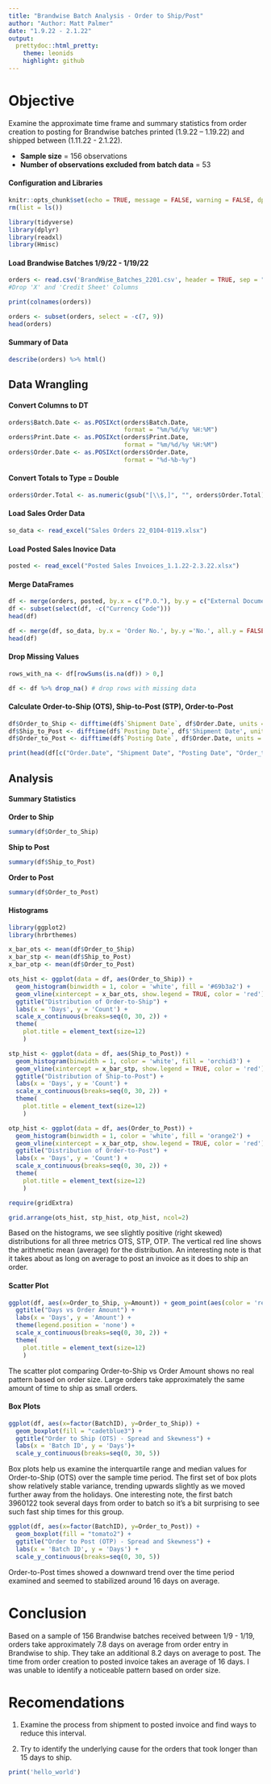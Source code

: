 ```yaml
---
title: "Brandwise Batch Analysis - Order to Ship/Post"
author: "Author: Matt Palmer"
date: "1.9.22 - 2.1.22"
output:
  prettydoc::html_pretty:
    theme: leonids
    highlight: github
---
```

# Objective

Examine the approximate time frame and summary statistics from order creation to posting for Brandwise batches printed (1.9.22 – 1.19.22) and shipped between (1.11.22 - 2.1.22). 

- **Sample size** = 156 observations
- **Number of observations excluded from batch data** = 53

#### Configuration and Libraries
```r
knitr::opts_chunk$set(echo = TRUE, message = FALSE, warning = FALSE, dpi = 300)
rm(list = ls())
```

```r
library(tidyverse)
library(dplyr)
library(readxl)
library(Hmisc)
```

#### Load Brandwise Batches 1/9/22 - 1/19/22

```r
orders <- read.csv('BrandWise_Batches_2201.csv', header = TRUE, sep = "," )
#Drop 'X' and 'Credit Sheet' Columns

print(colnames(orders))

orders <- subset(orders, select = -c(7, 9))
head(orders)
```

#### Summary of Data

```r
describe(orders) %>% html()
```

## Data Wrangling 

#### Convert Columns to DT

```r

orders$Batch.Date <- as.POSIXct(orders$Batch.Date,
                                format = "%m/%d/%y %H:%M")
orders$Print.Date <- as.POSIXct(orders$Print.Date,
                                format = "%m/%d/%y %H:%M")
orders$Order.Date <- as.POSIXct(orders$Order.Date,
                                format = "%d-%b-%y")
```

#### Convert Totals to Type = Double

```r
orders$Order.Total <- as.numeric(gsub("[\\$,]", "", orders$Order.Total))
```

#### Load Sales Order Data

```r
so_data <- read_excel("Sales Orders 22_0104-0119.xlsx")
```

#### Load Posted Sales Inovice Data

```r
posted <- read_excel("Posted Sales Invoices_1.1.22-2.3.22.xlsx")
```

#### Merge DataFrames

```r
df <- merge(orders, posted, by.x = c("P.O."), by.y = c("External Document No."), all.y = FALSE)
df <- subset(select(df, -c("Currency Code")))
head(df)
```
```r
df <- merge(df, so_data, by.x = 'Order No.', by.y ='No.', all.y = FALSE)
head(df)
```
#### Drop Missing Values

```r
rows_with_na <- df[rowSums(is.na(df)) > 0,]
```

```r
df <- df %>% drop_na() # drop rows with missing data
```

#### Calculate Order-to-Ship (OTS), Ship-to-Post (STP), Order-to-Post

```r
df$Order_to_Ship <- difftime(df$`Shipment Date`, df$Order.Date, units = 'days') %>% as.numeric()
df$Ship_to_Post <- difftime(df$`Posting Date`, df$'Shipment Date', units = 'days') %>% as.numeric()
df$Order_to_Post <- difftime(df$`Posting Date`, df$Order.Date, units = 'days') %>% as.numeric()

print(head(df[c("Order.Date", "Shipment Date", "Posting Date", "Order_to_Ship", "Ship_to_Post", "Order_to_Post")]))
```

## Analysis 
#### Summary Statistics

**Order to Ship**
```r
summary(df$Order_to_Ship)
```
**Ship to Post**
```r
summary(df$Ship_to_Post)
```
**Order to Post**
```r
summary(df$Order_to_Post)
```

#### Histograms

```r
library(ggplot2)
library(hrbrthemes)

x_bar_ots <- mean(df$Order_to_Ship)
x_bar_stp <- mean(df$Ship_to_Post)
x_bar_otp <- mean(df$Order_to_Post)

ots_hist <- ggplot(data = df, aes(Order_to_Ship)) + 
  geom_histogram(binwidth = 1, color = 'white', fill = '#69b3a2') +
  geom_vline(xintercept = x_bar_ots, show.legend = TRUE, color = 'red') +
  ggtitle("Distribution of Order-to-Ship") +
  labs(x = 'Days', y = 'Count') +
  scale_x_continuous(breaks=seq(0, 30, 2)) +
  theme(
    plot.title = element_text(size=12)
    )

stp_hist <- ggplot(data = df, aes(Ship_to_Post)) + 
  geom_histogram(binwidth = 1, color = 'white', fill = 'orchid3') +
  geom_vline(xintercept = x_bar_stp, show.legend = TRUE, color = 'red') +
  ggtitle("Distribution of Ship-to-Post") +
  labs(x = 'Days', y = 'Count') +
  scale_x_continuous(breaks=seq(0, 30, 2)) +
  theme(
    plot.title = element_text(size=12)
    )

otp_hist <- ggplot(data = df, aes(Order_to_Post)) +
  geom_histogram(binwidth = 1, color = 'white', fill = 'orange2') +
  geom_vline(xintercept = x_bar_otp, show.legend = TRUE, color = 'red') +
  ggtitle("Distribution of Order-to-Post") +
  labs(x = 'Days', y = 'Count') +
  scale_x_continuous(breaks=seq(0, 30, 2)) +
  theme(
    plot.title = element_text(size=12)
    )

require(gridExtra)

grid.arrange(ots_hist, stp_hist, otp_hist, ncol=2)
```

Based on the histograms, we see slightly positive (right skewed) distributions for all three metrics OTS, STP, OTP. The vertical red line shows the arithmetic mean (average) for the distribution. An interesting note is that it takes about as long on average to post an invoice as it does to ship an order.

#### Scatter Plot

```r
ggplot(df, aes(x=Order_to_Ship, y=Amount)) + geom_point(aes(color = 'red')) +
  ggtitle("Days vs Order Amount") +
  labs(x = 'Days', y = 'Amount') +
  theme(legend.position = 'none') +
  scale_x_continuous(breaks=seq(0, 30, 2)) +
  theme(
    plot.title = element_text(size=12)
    )
```

The scatter plot comparing Order-to-Ship vs Order Amount shows no real pattern based on order size. Large orders take approximately the same amount of time to ship as small orders.

#### Box Plots

```r
ggplot(df, aes(x=factor(BatchID), y=Order_to_Ship)) + 
  geom_boxplot(fill = "cadetblue3") +
  ggtitle("Order to Ship (OTS) - Spread and Skewness") +
  labs(x = 'Batch ID', y = 'Days')+
  scale_y_continuous(breaks=seq(0, 30, 5))
```

Box plots help us examine the interquartile range and median values for Order-to-Ship (OTS) over the sample time period. The first set of box plots show relatively stable variance, trending upwards slightly as we moved further away from the holidays. One interesting note, the first batch 3960122 took several days from order to batch so it's a bit surprising to see such fast ship times for this group.

```r
ggplot(df, aes(x=factor(BatchID), y=Order_to_Post)) + 
  geom_boxplot(fill = "tomato2") +
  ggtitle("Order to Post (OTP) - Spread and Skewness") +
  labs(x = 'Batch ID', y = 'Days') +
  scale_y_continuous(breaks=seq(0, 30, 5))
```

Order-to-Post times showed a downward trend over the time period examined and seemed to stabilized around 16 days on average.

# Conclusion 
Based on a sample of 156 Brandwise batches received between 1/9 - 1/19, orders take approximately 7.8 days on average from order entry in Brandwise to ship. They take an additional 8.2 days on average to post. The time from order creation to posted invoice takes an average of 16 days. I was unable to identify a noticeable pattern based on order size.

# Recomendations
1. Examine the process from shipment to posted invoice and find ways to reduce this interval.

2. Try to identify the underlying cause for the orders that took longer than 15 days to ship.

```r
print('hello_world')
```


